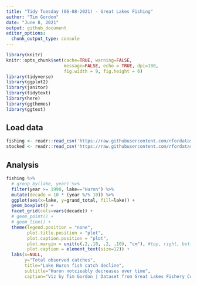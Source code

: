 ```yaml
---
title: "Tidy Tuesday (06-08-2021) - Great Lakes Fishing"
author: "Tim Gordon"
date: "June 8, 2021"
output: github_document
editor_options:
  chunk_output_type: console
---
```


```r
library(knitr)
knitr::opts_chunk$set(cache=TRUE, warning=FALSE,
                      message=FALSE, echo = TRUE, dpi=180,
                      fig.width = 9, fig.height = 6)
library(tidyverse)
library(ggplot2)
library(janitor)
library(tidytext)
library(here)
library(ggthemes)
library(ggtext)
```

## Load data

```r
fishing <- readr::read_csv('https://raw.githubusercontent.com/rfordatascience/tidytuesday/master/data/2021/2021-06-08/fishing.csv')
stocked <- readr::read_csv('https://raw.githubusercontent.com/rfordatascience/tidytuesday/master/data/2021/2021-06-08/stocked.csv')

```

## Analysis

```r
fishing %>%
  # group_by(lake, year) %>%
  filter(year >= 1990, lake=="Huron") %>%
  mutate(decade = 10 * (year %/% 10)) %>%
  ggplot(aes(x=lake, y=grand_total, fill=lake)) +
  geom_boxplot() +
  facet_grid(cols=vars(decade)) +
  # geom_point() +
  # geom_line() +
  theme(legend.position = "none",
        plot.title.position = "plot",
        plot.caption.position = "plot",
        plot.margin = unit(c(.2,.10, .2, .10), "cm"), #top, right, bottom, left
        plot.caption = element_text(size=12)) +
  labs(x=NULL,
       y="Total observed catches",
       title="Lake Huron fish catch decline",
       subtitle="Huron notcieably decreases over time",
       caption="Viz by Tim Gordon | Dataset from Great Lakes Fishery Commission") 
```











